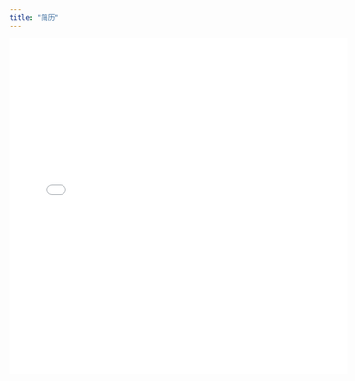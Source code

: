 ```yaml
---
title: "简历"
---
```


<embed src="Yushun_Resume_ZH.pdf" width="120%" height="600px" type="application/pdf">

